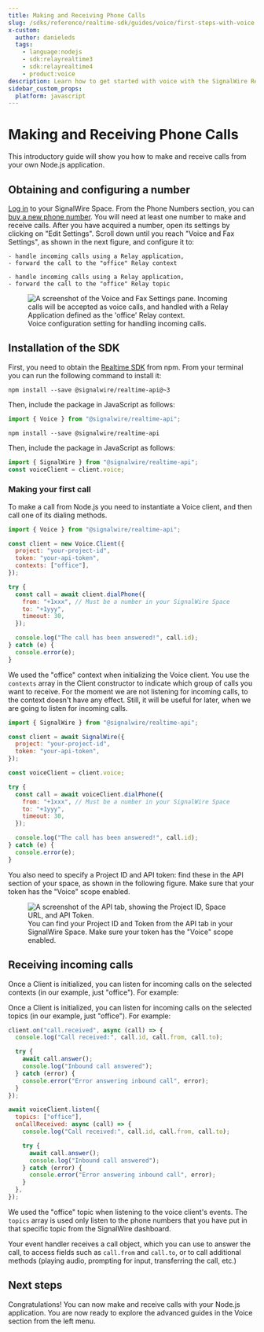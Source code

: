 ```yaml
---
title: Making and Receiving Phone Calls
slug: /sdks/reference/realtime-sdk/guides/voice/first-steps-with-voice
x-custom:
  author: danieleds
  tags:
    - language:nodejs
    - sdk:relayrealtime3
    - sdk:relayrealtime4
    - product:voice
description: Learn how to get started with voice with the SignalWire Realtime SDK.
sidebar_custom_props:
  platform: javascript 
---
```


# Making and Receiving Phone Calls


<LangSwitchMessage />

This introductory guide will show you how to make and receive calls from your own Node.js application.

## Obtaining and configuring a number

[Log in](https://signalwire.com/signin) to your SignalWire Space. From the Phone Numbers section, you can [buy a new phone number](/platform/phone-numbers/getting-started/buying-a-phone-number). You will need at least one number to make and receive calls. After you have acquired a number, open its settings by clicking on "Edit Settings". Scroll down until you reach "Voice and Fax Settings", as shown in the next figure, and configure it to:

<Language groupId="relay_version">
  <LangItem value="relayv3">

    - handle incoming calls using a Relay application,
    - forward the call to the "office" Relay context

  </LangItem>
  <LangItem value="relayv4">

    - handle incoming calls using a Relay application,
    - forward the call to the "office" Relay topic

  </LangItem>
</Language>

<figure>
  <img
    className="img-600"
    src={require("@site/docs/_common/img/relay-app-voice-handler.webP").default}
    alt="A screenshot of the Voice and Fax Settings pane. Incoming calls will be accepted as voice calls, and handled with a Relay Application defined as the 'office' Relay context."
  />
  <figcaption>Voice configuration setting for handling incoming calls.</figcaption>
</figure>


<TopicExplanation />

## Installation of the SDK

First, you need to obtain the [Realtime SDK](https://www.npmjs.com/package/@signalwire/realtime-api) from npm. From your terminal you can run the following command to install it:

<Language groupId="relay_version">
  <LangItem value="relayv3">

```shell npm2yarn
npm install --save @signalwire/realtime-api@~3
```

Then, include the package in JavaScript as follows:

```js
import { Voice } from "@signalwire/realtime-api";
```

  </LangItem>
  <LangItem value="relayv4">

```shell npm2yarn
npm install --save @signalwire/realtime-api
```

Then, include the package in JavaScript as follows:

```js
import { SignalWire } from "@signalwire/realtime-api";
const voiceClient = client.voice;
```

  </LangItem>
</Language>

### Making your first call

To make a call from Node.js you need to instantiate a Voice client, and then call one of its dialing methods.

<Tabs groupId="relay_version" queryString>
<TabItem value="relayv3" label="Relay V3">

```js
import { Voice } from "@signalwire/realtime-api";

const client = new Voice.Client({
  project: "your-project-id",
  token: "your-api-token",
  contexts: ["office"],
});

try {
  const call = await client.dialPhone({
    from: "+1xxx", // Must be a number in your SignalWire Space
    to: "+1yyy",
    timeout: 30,
  });

  console.log("The call has been answered!", call.id);
} catch (e) {
  console.error(e);
}
```

We used the "office" context when initializing the Voice client. You use the `contexts` array in the Client constructor to indicate which group of calls you want to receive. For the moment we are not listening for incoming calls, to the context doesn't have any effect. Still, it will be useful for later, when we are going to listen for incoming calls.

</TabItem>
<TabItem value="relayv4" label="Relay V4">

```js
import { SignalWire } from "@signalwire/realtime-api";

const client = await SignalWire({
  project: "your-project-id",
  token: "your-api-token",
});

const voiceClient = client.voice;

try {
  const call = await voiceClient.dialPhone({
    from: "+1xxx", // Must be a number in your SignalWire Space
    to: "+1yyy",
    timeout: 30,
  });

  console.log("The call has been answered!", call.id);
} catch (e) {
  console.error(e);
}
```

</TabItem>
</Tabs>

You also need to specify a Project ID and API token: find these in the API section of your space, as shown in the following figure. Make sure that your token has the "Voice" scope enabled.

<figure>
  <img
    className="img-800"
    src={require("@site/docs/_common/img/api-credentials.webP").default}
    alt="A screenshot of the API tab, showing the Project ID, Space URL, and API Token."
  />
  <figcaption>
    You can find your Project ID and Token from the API tab in your SignalWire Space. Make
    sure your token has the "Voice" scope enabled.
  </figcaption>
</figure>

## Receiving incoming calls

<Language groupId="relay_version">
<LangItem value="relayv3">

Once a Client is initialized, you can listen for incoming calls on the selected contexts (in our example, just "office"). For example:

</LangItem>
<LangItem value="relayv4">

Once a Client is initialized, you can listen for incoming calls on the selected topics (in our example, just "office"). For example:

</LangItem>
</Language>

<Tabs groupId="relay_version" queryString>
<TabItem value="relayv3" label="Relay V3">

```js
client.on("call.received", async (call) => {
  console.log("Call received:", call.id, call.from, call.to);

  try {
    await call.answer();
    console.log("Inbound call answered");
  } catch (error) {
    console.error("Error answering inbound call", error);
  }
});
```

</TabItem>
<TabItem value="relayv4" label="Relay V4">

```javascript
await voiceClient.listen({
  topics: ["office"],
  onCallReceived: async (call) => {
    console.log("Call received:", call.id, call.from, call.to);

    try {
      await call.answer();
      console.log("Inbound call answered");
    } catch (error) {
      console.error("Error answering inbound call", error);
    }
  },
});
```

We used the "office" topic when listening to the voice client's events.
The `topics` array is used only listen to the phone numbers that you have
put in that specific topic from the SignalWire dashboard.

</TabItem>
</Tabs>

Your event handler receives a call object, which you can use to answer the call, to access fields such as `call.from` and `call.to`, or to call additional methods (playing audio, prompting for input, transferring the call, etc.)

## Next steps

Congratulations! You can now make and receive calls with your Node.js application. You are now ready to explore the advanced guides in the Voice section from the left menu.
